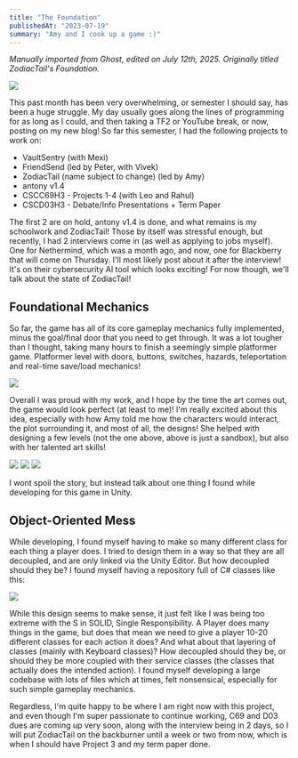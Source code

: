```yaml
---
title: "The Foundation"
publishedAt: "2023-07-19"
summary: "Amy and I cook up a game :)"
---
```


*Manually imported from Ghost, edited on July 12th, 2025. Originally titled ZodiacTail's Foundation.*

[![](/assets/b/log/zt0/0.png)](/assets/b/log/zt0/0.png)

This past month has been very overwhelming, or semester I should say, has been a huge struggle. My day usually goes along the lines of programming for as long as I could, and then taking a TF2 or YouTube break, or now, posting on my new blog! So far this semester, I had the following projects to work on:

* VaultSentry (with Mexi)
* FriendSend (led by Peter, with Vivek)
* ZodiacTail (name subject to change) (led by Amy)
* antony v1.4
* CSCC69H3 - Projects 1-4 (with Leo and Rahul)
* CSCD03H3 - Debate/Info Presentations + Term Paper

The first 2 are on hold, antony v1.4 is done, and what remains is my schoolwork and ZodiacTail! Those by itself was stressful enough, but recently, I had 2 interviews come in (as well as applying to jobs myself). One for Nethermind, which was a month ago, and now, one for Blackberry that will come on Thursday. I'll most likely post about it after the interview! It's on their cybersecurity AI tool which looks exciting! For now though, we'll talk about the state of ZodiacTail!

## Foundational Mechanics

So far, the game has all of its core gameplay mechanics fully implemented, minus the goal/final door that you need to get through. It was a lot tougher than I thought, taking many hours to finish a seemingly simple platformer game.
Platformer level with doors, buttons, switches, hazards, teleportation and real-time save/load mechanics!

[![](/assets/b/log/zt0/1.png)](/assets/b/log/zt0/1.png)

Overall I was proud with my work, and I hope by the time the art comes out, the game would look perfect (at least to me)! I'm really excited about this idea, especially with how Amy told me how the characters would interact, the plot surrounding it, and most of all, the designs! She helped with designing a few levels (not the one above, above is just a sandbox), but also with her talented art skills!

[![](/assets/b/log/zt0/2.png)](/assets/b/log/zt0/2.png)
[![](/assets/b/log/zt0/3.png)](/assets/b/log/zt0/3.png)
[![](/assets/b/log/zt0/4.png)](/assets/b/log/zt0/4.png)

I wont spoil the story, but instead talk about one thing I found while developing for this game in Unity.

## Object-Oriented Mess

While developing, I found myself having to make so many different class for each thing a player does. I tried to design them in a way so that they are all decoupled, and are only linked via the Unity Editor. But how decoupled should they be? I found myself having a repository full of C# classes like this:

[![](/assets/b/log/zt0/5.png)](/assets/b/log/zt0/5.png) 

While this design seems to make sense, it just felt like I was being too extreme with the S in SOLID, Single Responsibility. A Player does many things in the game, but does that mean we need to give a player 10-20 different classes for each action it does? And what about that layering of classes (mainly with Keyboard classes)? How decoupled should they be, or should they be more coupled with their service classes (the classes that actually does the intended action). I found myself developing a large codebase with lots of files which at times, felt nonsensical, especially for such simple gameplay mechanics.

Regardless, I'm quite happy to be where I am right now with this project, and even though I'm super passionate to continue working, C69 and D03 dues are coming up very soon, along with the interview being in 2 days, so I will put ZodiacTail on the backburner until a week or two from now, which is when I should have Project 3 and my term paper done.